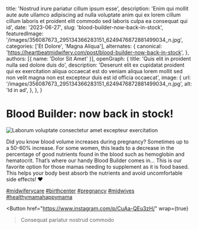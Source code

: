   title: 'Nostrud irure pariatur cillum ipsum esse',
  description: 'Enim qui mollit aute aute ullamco adipiscing ad nulla voluptate anim qui ex lorem cillum cillum laboris et proident elit commodo sed laboris culpa ea consequat qui id',
  date: '2023-06-27',
  slug: 'blood-builder-now-back-in-stock',
  featuredImage: '/images/356087673_295134366283151_6249476872881499034_n.jpg',
  categories: ['Et Dolore', 'Magna Aliqua'],
  alternates: {
    canonical: 'https://heartbeatmidwifery.com/post/blood-builder-now-back-in-stock',
  },
  authors: [{ name: 'Dolor Sit Amet' }],
  openGraph: {
    title: 'Quis elit in proident nulla sed dolore duis do',
    description: 'Deserunt elit ex cupidatat proident qui ex exercitation aliqua occaecat est do veniam aliqua lorem mollit sed non velit magna non est excepteur duis est id officia occaecat',
    image: {
      url: '/images/356087673_295134366283151_6249476872881499034_n.jpg',
      alt: 'Id in ad',
    },
  },
}


# Blood Builder: now back in stock!

<Image
  src="/images/356087673_295134366283151_6249476872881499034_n.jpg"
  size="large"
  wrap={true}
  alt="Laborum voluptate consectetur amet excepteur exercitation"
/>

Did you know blood volume increases during pregnancy? Sometimes up to a 50-60% increase. For some women, this leads to a decrease in the percentage of good nutrients found in the blood such as hemoglobin and hematocrit. That’s where our handy Blood Builder comes in… This is our favorite option for those mamas needing to supplement as it is food based. This helps your body best absorb the nutrients and avoid uncomfortable side effects! ❤️

[#midwiferycare](https://www.instagram.com/explore/tags/midwiferycare/) [#birthcenter](https://www.instagram.com/explore/tags/birthcenter/) [#pregnancy](https://www.instagram.com/explore/tags/pregnancy/) [#midwives](https://www.instagram.com/explore/tags/midwives/) [#healthymamahappymama](https://www.instagram.com/explore/tags/healthymamahappymama/)

<Button
  href="https://www.instagram.com/p/CuAa-QEu3zH/"
  wrap={true}
>Consequat pariatur nostrud commodo</Button>
